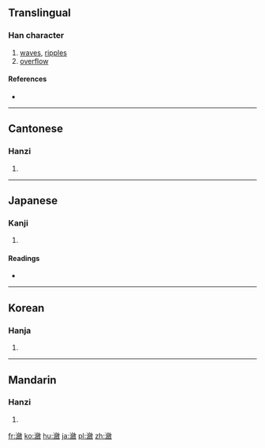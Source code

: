 {{also|潋}}
==Translingual==

===Han character===
{{Han char|rn=85|rad=水|as=17|sn=20|four=38140|canj=EOOK}}

# [[waves]], [[ripples]]
# [[overflow]]

====References====
* {{Han ref|kx=0660.340|dkj=18693|dj=1070.240|hdz=31788.110|uh=7032|ud=28722|bh=C46B|bd=50283}}

----

==Cantonese==

===Hanzi===
{{yue-hanzi|jyut=|y=lim6|sim=潋}}

# {{defn|lang=yue|sort=水17}}

----

==Japanese==

===Kanji===
{{ja-kanji|grade=|rs=水17}}

# {{defn|lang=ja|sort=水17}}

====Readings====
* {{ja-readings|on=[[れん]] (ren)|kun=[[うかぶ]] (ukabu), [[みぎわ]] (migiwa)}}

----

==Korean==

===Hanja===
{{ko-hanja|hangeul=[[렴]]>[[염]]|eumhun=|rv=ryeom>yeom|mr=ryŏm>yŏm|y=lyem>yem}}

# {{defn|lang=ko|sort=水17}}

----

==Mandarin==

===Hanzi===
{{cmn-hanzi|sim=潋|pin=[[liàn]] ([[lian4]])|wg=lien<sup>4</sup>}}

# {{defn|lang=cmn|sort=水17}}

[[fr:瀲]]
[[ko:瀲]]
[[hu:瀲]]
[[ja:瀲]]
[[pl:瀲]]
[[zh:瀲]]